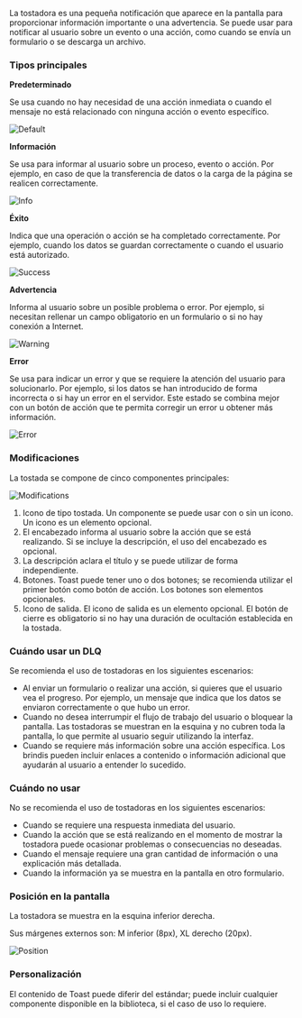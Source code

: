La tostadora es una pequeña notificación que aparece en la pantalla para proporcionar información importante o una advertencia. Se puede usar para notificar al usuario sobre un evento o una acción, como cuando se envía un formulario o se descarga un archivo.

### Tipos principales

**Predeterminado**

Se usa cuando no hay necesidad de una acción inmediata o cuando el mensaje no está relacionado con ninguna acción o evento específico.

![Default](/static/images/design/Toaster/Default.png)

**Información**

Se usa para informar al usuario sobre un proceso, evento o acción. Por ejemplo, en caso de que la transferencia de datos o la carga de la página se realicen correctamente.

![Info](/static/images/design/Toaster/Info.png)

**Éxito**

Indica que una operación o acción se ha completado correctamente. Por ejemplo, cuando los datos se guardan correctamente o cuando el usuario está autorizado.

![Success](/static/images/design/Toaster/Success.png)

**Advertencia**

Informa al usuario sobre un posible problema o error. Por ejemplo, si necesitan rellenar un campo obligatorio en un formulario o si no hay conexión a Internet.

![Warning](/static/images/design/Toaster/Warning.png)

**Error**

Se usa para indicar un error y que se requiere la atención del usuario para solucionarlo. Por ejemplo, si los datos se han introducido de forma incorrecta o si hay un error en el servidor. Este estado se combina mejor con un botón de acción que te permita corregir un error u obtener más información.

![Error](/static/images/design/Toaster/Error.png)

### Modificaciones

La tostada se compone de cinco componentes principales:

![Modifications](/static/images/design/Toaster/Modifications.png)

1. Icono de tipo tostada. Un componente se puede usar con o sin un icono. Un icono es un elemento opcional.
2. El encabezado informa al usuario sobre la acción que se está realizando. Si se incluye la descripción, el uso del encabezado es opcional.
3. La descripción aclara el título y se puede utilizar de forma independiente.
4. Botones. Toast puede tener uno o dos botones; se recomienda utilizar el primer botón como botón de acción. Los botones son elementos opcionales.
5. Icono de salida. El icono de salida es un elemento opcional. El botón de cierre es obligatorio si no hay una duración de ocultación establecida en la tostada.

### Cuándo usar un DLQ

Se recomienda el uso de tostadoras en los siguientes escenarios:

- Al enviar un formulario o realizar una acción, si quieres que el usuario vea el progreso. Por ejemplo, un mensaje que indica que los datos se enviaron correctamente o que hubo un error.
- Cuando no desea interrumpir el flujo de trabajo del usuario o bloquear la pantalla. Las tostadoras se muestran en la esquina y no cubren toda la pantalla, lo que permite al usuario seguir utilizando la interfaz.
- Cuando se requiere más información sobre una acción específica. Los brindis pueden incluir enlaces a contenido o información adicional que ayudarán al usuario a entender lo sucedido.

### Cuándo no usar

No se recomienda el uso de tostadoras en los siguientes escenarios:

- Cuando se requiere una respuesta inmediata del usuario.
- Cuando la acción que se está realizando en el momento de mostrar la tostadora puede ocasionar problemas o consecuencias no deseadas.
- Cuando el mensaje requiere una gran cantidad de información o una explicación más detallada.
- Cuando la información ya se muestra en la pantalla en otro formulario.

### Posición en la pantalla

La tostadora se muestra en la esquina inferior derecha.

Sus márgenes externos son: M inferior (8px), XL derecho (20px).

![Position](/static/images/design/Toaster/Position.png)

### Personalización

El contenido de Toast puede diferir del estándar; puede incluir cualquier componente disponible en la biblioteca, si el caso de uso lo requiere.